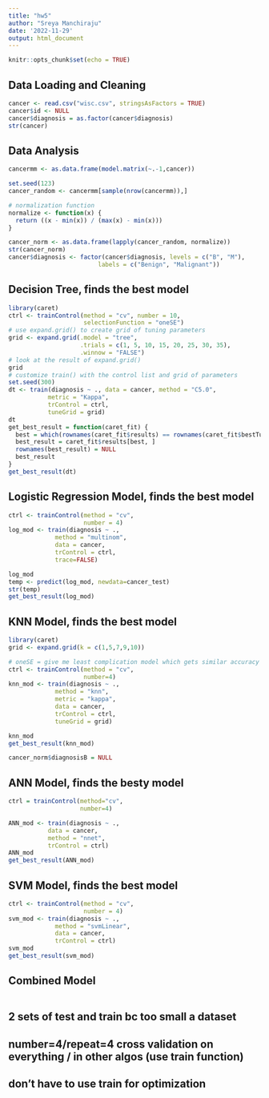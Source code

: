 ```yaml
---
title: "hw5"
author: "Sreya Manchiraju"
date: '2022-11-29'
output: html_document
---
```


```r
knitr::opts_chunk$set(echo = TRUE)
```


## Data Loading and Cleaning
```r
cancer <- read.csv("wisc.csv", stringsAsFactors = TRUE)
cancer$id <- NULL
cancer$diagnosis = as.factor(cancer$diagnosis)
str(cancer)
```

## Data Analysis
```r
cancermm <- as.data.frame(model.matrix(~.-1,cancer))

set.seed(123)
cancer_random <- cancermm[sample(nrow(cancermm)),]

# normalization function 
normalize <- function(x) {
  return ((x - min(x)) / (max(x) - min(x)))
}

cancer_norm <- as.data.frame(lapply(cancer_random, normalize))
str(cancer_norm)
cancer$diagnosis <- factor(cancer$diagnosis, levels = c("B", "M"), 
                         labels = c("Benign", "Malignant"))
```

## Decision Tree, finds the best model
```r
library(caret)
ctrl <- trainControl(method = "cv", number = 10,
                     selectionFunction = "oneSE")
# use expand.grid() to create grid of tuning parameters
grid <- expand.grid(.model = "tree",
                    .trials = c(1, 5, 10, 15, 20, 25, 30, 35),
                    .winnow = "FALSE")
# look at the result of expand.grid()
grid
# customize train() with the control list and grid of parameters 
set.seed(300)
dt <- train(diagnosis ~ ., data = cancer, method = "C5.0",
           metric = "Kappa",
           trControl = ctrl,
           tuneGrid = grid)
dt
get_best_result = function(caret_fit) {
  best = which(rownames(caret_fit$results) == rownames(caret_fit$bestTune))
  best_result = caret_fit$results[best, ]
  rownames(best_result) = NULL
  best_result
}
get_best_result(dt)
```

## Logistic Regression Model, finds the best model
```r
ctrl <- trainControl(method = "cv", 
                     number = 4)
log_mod <- train(diagnosis ~ ., 
             method = "multinom", 
             data = cancer, 
             trControl = ctrl, 
             trace=FALSE)

log_mod
temp <- predict(log_mod, newdata=cancer_test)
str(temp)
get_best_result(log_mod)
```

## KNN Model, finds the best model
```r
library(caret)
grid <- expand.grid(k = c(1,5,7,9,10))

# oneSE = give me least complication model which gets similar accuracy 
ctrl <- trainControl(method = "cv", 
                     number=4)
knn_mod <- train(diagnosis ~ ., 
             method = "knn", 
             metric = "kappa", 
             data = cancer, 
             trControl = ctrl, 
             tuneGrid = grid)

knn_mod
get_best_result(knn_mod)
```
```r
cancer_norm$diagnosisB = NULL
```


## ANN Model, finds the besty model
```r
ctrl = trainControl(method="cv",
                    number=4)

ANN_mod <- train(diagnosis ~ ., 
           data = cancer, 
           method = "nnet", 
           trControl = ctrl)
ANN_mod
get_best_result(ANN_mod)
```

## SVM Model, finds the best model
```r
ctrl <- trainControl(method = "cv", 
                     number = 4)
svm_mod <- train(diagnosis ~ ., 
             method = "svmLinear", 
             data = cancer, 
             trControl = ctrl)
svm_mod
get_best_result(svm_mod)
```

## Combined Model 
```r

```

## 2 sets of test and train bc too small a dataset 
## number=4/repeat=4 cross validation on everything / in other algos (use train function)
## don't have to use train for optimization 


